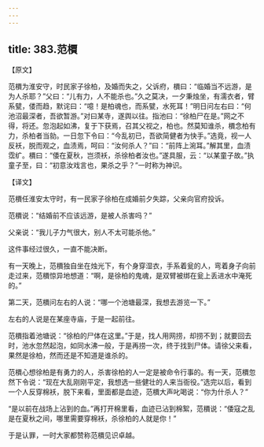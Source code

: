```yaml
---
---
---
```

title: 383.范檟
---



【原文】

范檟为淮安守，时民家子徐柏，及婚而失之，父诉府，檟曰：“临婚当不远游，是为人杀耶？”父曰：“儿有力，人不能杀也。”久之莫决，一夕秉烛坐，有濡衣者，臂系甓，偻而趋，默诧曰：“噫！是柏魂也，而系甓，水死耳！”明日问左右曰：“何池沼最深者，吾欲暂游。”对曰某寺，遂舆以往。指池曰：“徐柏尸在是。”网之不得，将还。忽泡起如沸，复于下获焉，召其父视之，柏也。然莫知谁杀，檟念柏有力，杀柏者当勍。一日忽下令曰：“今乱初已，吾欲简健者为快手。”选竟，视一人反袄，脱而观之，血渍焉，呵曰：“汝何杀人？”曰：“前阵上涴耳。”解其里，血渍霑纩。檟曰：“倭在夏秋，岂须袄，杀徐柏者汝也。”遂具服，云：“以某童子故。”执童子至，曰：“初意汝戏言也，果杀之乎？”一时称为神识。

【译文】

范檟任淮安太守时，有一民家子徐柏在成婚前夕失踪，父亲向官府投诉。

范檟说：“结婚前不应该远游，是被人杀害吗？”

父亲说：“我儿子力气很大，别人不太可能杀他。”

这件事经过很久，一直不能决断。

有一天晚上，范檟独自坐在烛光下，有个身穿湿衣，手系着瓮的人，弯着身子向前走过来，范檟惊异地想道：“啊，是徐柏的鬼魂，是双臂被绑在瓮上丢进水中淹死的。”

第二天，范檟问左右的人说：“哪一个池塘最深，我想去游览一下。”

左右的人说是在某座寺庙，于是一起前往。

范檟指着池塘说：“徐柏的尸体在这里。”于是，找人用网捞，却捞不到；就要回去时，池水忽然起泡，如同水沸一般，于是再捞一次，终于找到尸体。请徐父来看，果然是徐柏，然而还是不知道是谁杀的。

范檟心想徐柏是有勇力的人，杀害徐柏的人一定是被命令行事的。有一天，范檟忽然下令说：“现在大乱刚刚平定，我想选一些健壮的人来当衙役。”选完以后，看到一个人反穿棉袄，脱下来看，里面都是血迹，范檟大声叱喝说：“你为什杀人？”

“是以前在战场上沾到的血。”再打开棉里看，血迹已沾到棉絮，范檟说：“倭寇之乱是在夏秋之间，哪里需要穿棉袄，杀徐柏的人就是你！”

于是认罪，一时大家都赞称范檟见识卓越。